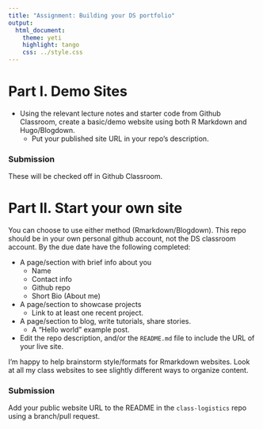 ```yaml
---
title: "Assignment: Building your DS portfolio"
output:   
  html_document:
    theme: yeti
    highlight: tango
    css: ../style.css
---
```


# Part I. Demo Sites

* Using the relevant lecture notes and starter code from Github Classroom, create a basic/demo website using both R Markdown and Hugo/Blogdown.
    - Put your published site URL in your repo's description. 
    
### Submission
These will be checked off in Github Classroom. 

# Part II. Start your own site

You can choose to use either method (Rmarkdown/Blogdown). 
This repo should be in your own personal github account, not the DS classroom account. 
By the due date have the following completed: 

* A page/section with brief info about you
  - Name
  - Contact info
  - Github repo
  - Short Bio (About me)

* A page/section to showcase projects
  - Link to at least one recent project. 
  
* A page/section to blog, write tutorials, share stories. 
  - A "Hello world" example post. 

* Edit the repo description, and/or the `README.md` file to include the URL of your live site. 

I'm happy to help brainstorm style/formats for Rmarkdown websites. 
Look at all my class websites to see slightly different ways to organize content. 


### Submission

Add your public website URL to the README in the `class-logistics` repo using a branch/pull request.

